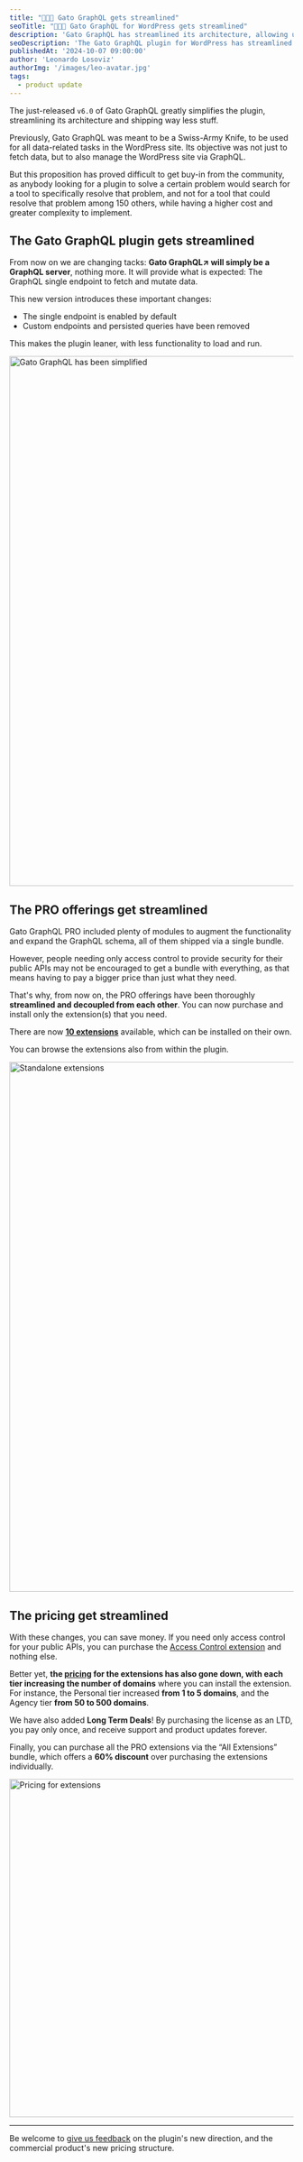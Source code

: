 ```yaml
---
title: "👨🏻‍🔧 Gato GraphQL gets streamlined"
seoTitle: "👨🏻‍🔧 Gato GraphQL for WordPress gets streamlined"
description: 'Gato GraphQL has streamlined its architecture, allowing us to install extensions independently from one another'
seoDescription: 'The Gato GraphQL plugin for WordPress has streamlined its architecture, allowing us to install extensions independently from one another'
publishedAt: '2024-10-07 09:00:00'
author: 'Leonardo Losoviz'
authorImg: '/images/leo-avatar.jpg'
tags:
  - product update
---
```


The just-released `v6.0` of Gato GraphQL greatly simplifies the plugin, streamlining its architecture and shipping way less stuff.

Previously, Gato GraphQL was meant to be a Swiss-Army Knife, to be used for all data-related tasks in the WordPress site. Its objective was not just to fetch data, but to also manage the WordPress site via GraphQL.

But this proposition has proved difficult to get buy-in from the community, as anybody looking for a plugin to solve a certain problem would search for a tool to specifically resolve that problem, and not for a tool that could resolve that problem among 150 others, while having a higher cost and greater complexity to implement.

## The Gato GraphQL plugin gets streamlined

From now on we are changing tacks: **<Link href="https://wordpress.org/plugins/gatographql/" target="_blank">Gato GraphQL↗</Link> will simply be a GraphQL server**, nothing more. It will provide what is expected: The GraphQL single endpoint to fetch and mutate data.

This new version introduces these important changes:

- The single endpoint is enabled by default
- Custom endpoints and persisted queries have been removed

This makes the plugin leaner, with less functionality to load and run.

<Image
  src="/images/releases/v60/gatographql-v6.0.png"
  width="1024"
  height="940"
  alt="Gato GraphQL has been simplified"
  caption="Gato GraphQL has been simplified"
/>

## The PRO offerings get streamlined

Gato GraphQL PRO included plenty of modules to augment the functionality and expand the GraphQL schema, all of them shipped via a single bundle.

However, people needing only access control to provide security for their public APIs may not be encouraged to get a bundle with everything, as that means having to pay a bigger price than just what they need.

That's why, from now on, the PRO offerings have been thoroughly **streamlined and decoupled from each other**. You can now purchase and install only the extension(s) that you need.

There are now **[10 extensions](/extensions)** available, which can be installed on their own.

You can browse the extensions also from within the plugin.

<Image
  src="/images/releases/v60/gatographql-v6.0-extensions.png"
  width="1024"
  height="940"
  alt="Standalone extensions"
  caption="Standalone extensions"
/>

## The pricing get streamlined

With these changes, you can save money. If you need only access control for your public APIs, you can purchase the [Access Control extension](/extensions/access-control) and nothing else.

Better yet, **the [pricing](/pricing) for the extensions has also gone down, with each tier increasing the number of domains** where you can install the extension. For instance, the Personal tier increased **from 1 to 5 domains**, and the Agency tier **from 50 to 500 domains**.

We have also added **Long Term Deals**! By purchasing the license as an LTD, you pay only once, and receive support and product updates forever.

Finally, you can purchase all the PRO extensions via the “All Extensions” bundle, which offers a **60% discount** over purchasing the extensions individually.

<Image
  src="/images/releases/v60/gatographql-v6.0-pricing.png"
  width="1024"
  height="600"
  alt="Pricing for extensions"
  caption="Pricing for extensions"
/>

---

Be welcome to [give us feedback](/contact) on the plugin's new direction, and the commercial product's new pricing structure.